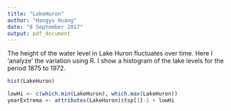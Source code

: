 ---
title: "LakeHuron"
author: "Hangyu Huang"
date: "8 September 2017"
output: pdf_document
---
The height of the water level in Lake Huron fluctuates over time. Here I 'analyze' the variation using R. I show a histogram of the lake levels for the period 1875 to 1972.
```{r LakeHuron}
hist(LakeHuron)
```
```{r 2}
lowHi <- c(which.min(LakeHuron), which.max(LakeHuron)) 
yearExtrema <- attributes(LakeHuron)$tsp[1]-1 + lowHi
```

